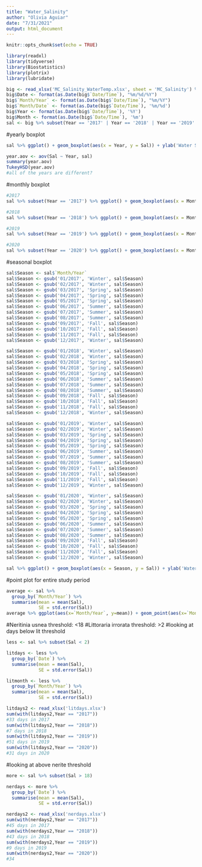 ```yaml
---
title: "Water_Salinity"
author: "Olivia Aguiar"
date: "7/31/2021"
output: html_document
---
```


```r
knitr::opts_chunk$set(echo = TRUE)
```

```r
library(readxl)
library(tidyverse)
library(Biostatistics)
library(plotrix)
library(lubridate)
```

```r
big <- read_xlsx('MC_Salinity_WaterTemp.xlsx', sheet = 'MC_Salinity') %>% na.omit()
big$Date <- format(as.Date(big$`Date/Time`), "%m/%d/%Y")
big$`Month/Year` <- format(as.Date(big$`Date/Time`), "%m/%Y")
big$`Month/Date` <- format(as.Date(big$`Date/Time`), '%m/%d')
big$Year <- format(as.Date(big$`Date/Time`), '%Y')
big$Month <- format(as.Date(big$`Date/Time`), '%m')
sal <- big %>% subset(Year == '2017' | Year == '2018' | Year == '2019' | Year == '2020' | Year == '2021')
```

#yearly boxplot
```r
sal %>% ggplot() + geom_boxplot(aes(x = Year, y = Sal)) + ylab('Water Salinity')

year.aov <- aov(Sal ~ Year, sal)
summary(year.aov)
TukeyHSD(year.aov)
#all of the years are different?
```

#monthly boxplot
```r
#2017
sal %>% subset(Year == '2017') %>% ggplot() + geom_boxplot(aes(x = Month, y = Sal)) + ylab('Salinity') + ggtitle('Water Salinity in 2017')

#2018
sal %>% subset(Year == '2018') %>% ggplot() + geom_boxplot(aes(x = Month, y = Sal)) + ylab('Salinity') + ggtitle('Water Salinity in 2018')

#2019
sal %>% subset(Year == '2019') %>% ggplot() + geom_boxplot(aes(x = Month, y = Sal)) + ylab('Salinity') + ggtitle('Water Salinity in 2019')

#2020
sal %>% subset(Year == '2020') %>% ggplot() + geom_boxplot(aes(x = Month, y = Sal)) + ylab('Salinity') + ggtitle('Water Salinity in 2020')
```

#seasonal boxplot
```r
sal$Season <- sal$`Month/Year`
sal$Season <- gsub('01/2017', 'Winter', sal$Season) 
sal$Season <- gsub('02/2017', 'Winter', sal$Season) 
sal$Season <- gsub('03/2017', 'Spring', sal$Season) 
sal$Season <- gsub('04/2017', 'Spring', sal$Season) 
sal$Season <- gsub('05/2017', 'Spring', sal$Season) 
sal$Season <- gsub('06/2017', 'Summer', sal$Season) 
sal$Season <- gsub('07/2017', 'Summer', sal$Season) 
sal$Season <- gsub('08/2017', 'Summer', sal$Season) 
sal$Season <- gsub('09/2017', 'Fall', sal$Season) 
sal$Season <- gsub('10/2017', 'Fall', sal$Season) 
sal$Season <- gsub('11/2017', 'Fall', sal$Season) 
sal$Season <- gsub('12/2017', 'Winter', sal$Season)

sal$Season <- gsub('01/2018', 'Winter', sal$Season) 
sal$Season <- gsub('02/2018', 'Winter', sal$Season) 
sal$Season <- gsub('03/2018', 'Spring', sal$Season) 
sal$Season <- gsub('04/2018', 'Spring', sal$Season) 
sal$Season <- gsub('05/2018', 'Spring', sal$Season) 
sal$Season <- gsub('06/2018', 'Summer', sal$Season) 
sal$Season <- gsub('07/2018', 'Summer', sal$Season) 
sal$Season <- gsub('08/2018', 'Summer', sal$Season) 
sal$Season <- gsub('09/2018', 'Fall', sal$Season) 
sal$Season <- gsub('10/2018', 'Fall', sal$Season) 
sal$Season <- gsub('11/2018', 'Fall', sal$Season) 
sal$Season <- gsub('12/2018', 'Winter', sal$Season) 

sal$Season <- gsub('01/2019', 'Winter', sal$Season) 
sal$Season <- gsub('02/2019', 'Winter', sal$Season) 
sal$Season <- gsub('03/2019', 'Spring', sal$Season) 
sal$Season <- gsub('04/2019', 'Spring', sal$Season) 
sal$Season <- gsub('05/2019', 'Spring', sal$Season) 
sal$Season <- gsub('06/2019', 'Summer', sal$Season) 
sal$Season <- gsub('07/2019', 'Summer', sal$Season) 
sal$Season <- gsub('08/2019', 'Summer', sal$Season) 
sal$Season <- gsub('09/2019', 'Fall', sal$Season) 
sal$Season <- gsub('10/2019', 'Fall', sal$Season) 
sal$Season <- gsub('11/2019', 'Fall', sal$Season) 
sal$Season <- gsub('12/2019', 'Winter', sal$Season) 

sal$Season <- gsub('01/2020', 'Winter', sal$Season) 
sal$Season <- gsub('02/2020', 'Winter', sal$Season) 
sal$Season <- gsub('03/2020', 'Spring', sal$Season) 
sal$Season <- gsub('04/2020', 'Spring', sal$Season) 
sal$Season <- gsub('05/2020', 'Spring', sal$Season) 
sal$Season <- gsub('06/2020', 'Summer', sal$Season) 
sal$Season <- gsub('07/2020', 'Summer', sal$Season) 
sal$Season <- gsub('08/2020', 'Summer', sal$Season) 
sal$Season <- gsub('09/2020', 'Fall', sal$Season) 
sal$Season <- gsub('10/2020', 'Fall', sal$Season) 
sal$Season <- gsub('11/2020', 'Fall', sal$Season) 
sal$Season <- gsub('12/2020', 'Winter', sal$Season)

sal %>% ggplot() + geom_boxplot(aes(x = Season, y = Sal)) + ylab('Water Salinity')
```

#point plot for entire study period
```r
average <- sal %>% 
  group_by(`Month/Year`) %>% 
  summarise(mean = mean(Sal),
            SE = std.error(Sal))
average %>% ggplot(aes(x=`Month/Year`, y=mean)) + geom_point(aes(x=`Month/Year`, y=mean)) + geom_errorbar(aes(ymin = mean-SE, ymax = mean+SE)) + xlab('Date') + ylab('Water Salinity') + theme(axis.text.x = element_text(size = 7, angle = 45), axis.ticks = element_blank()) + scale_x_discrete(limits = c('01/2017', '02/2017', '03/2017', '04/2017', '05/2017', '06/2017', '07/2017', '08/2017', '09/2017', '10/2017', '11/2017', '12/2017', '01/2018', '02/2018', '03/2018', '04/2018', '05/2018', '06/2018', '07/2018', '08/2018', '09/2018', '10/2018', '11/2018', '12/2018', '01/2019', '02/2019', '03/2019', '04/2019', '05/2019', '06/2019', '07/2019', '08/2019', '09/2019', '10/2019', '11/2019', '12/2019', '01/2020', '02/2020', '03/2020', '04/2020', '05/2020', '06/2020', '07/2020', '08/2020', '09/2020', '10/2020', '11/2020', '12/2020'))
```

#Neritinia usnea threshold: <18
#Littoraria irrorata threshold: >2
#looking at days below lit threshold
```r
less <- sal %>% subset(Sal < 2)

litdays <- less %>% 
  group_by(`Date`) %>% 
  summarise(mean = mean(Sal),
            SE = std.error(Sal))

litmonth <- less %>% 
  group_by(`Month/Year`) %>% 
  summarise(mean = mean(Sal),
            SE = std.error(Sal))

litdays2 <- read_xlsx('litdays.xlsx')
sum(with(litdays2,Year == "2017"))
#33 days in 2017
sum(with(litdays2,Year == "2018"))
#7 days in 2018
sum(with(litdays2,Year == "2019"))
#51 days in 2019
sum(with(litdays2,Year == "2020"))
#31 days in 2020
```

#looking at above nerite threshold
```r
more <- sal %>% subset(Sal > 18)

nerdays <- more %>% 
  group_by(`Date`) %>% 
  summarise(mean = mean(Sal),
            SE = std.error(Sal))

nerdays2 <- read_xlsx('nerdays.xlsx')
sum(with(nerdays2,Year == "2017"))
#45 days in 2017
sum(with(nerdays2,Year == "2018"))
#43 days in 2018
sum(with(nerdays2,Year == "2019"))
#9 days in 2019
sum(with(nerdays2,Year == "2020"))
#34
```

